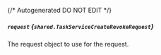 {/* Autogenerated DO NOT EDIT  */}

##### `request` *{`shared.TaskServiceCreateRevokeRequest`}*
The request object to use for the request.

<Collapsible openLabel={Labels.showProperties} closeLabel={Labels.hideProperties}>
  <TaskServiceCreateRevokeRequest />
</Collapsible>

